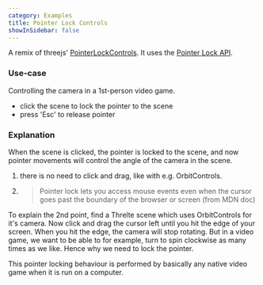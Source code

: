 ```yaml
---
category: Examples
title: Pointer Lock Controls
showInSidebar: false
---
```


A remix of threejs' [PointerLockControls](https://threejs.org/docs/#examples/en/controls/PointerLockControls). It uses the [Pointer Lock API](https://developer.mozilla.org/en-US/docs/Web/API/Pointer_Lock_API).

### Use-case

Controlling the camera in a 1st-person video game.

- click the scene to lock the pointer to the scene
- press 'Esc' to release pointer

<Example path="camera/pointer-lock-controls" />

### Explanation

When the scene is clicked, the pointer is locked to the scene, and now pointer movements will control the angle of the camera in the scene.

1. there is no need to click and drag, like with e.g. OrbitControls.
2. > Pointer lock lets you access mouse events even when the cursor goes past the boundary of the browser or screen (from MDN doc)

To explain the 2nd point, find a Threlte scene which uses OrbitControls for it's camera. Now click and drag the cursor left until you hit the edge of your screen.
When you hit the edge, the camera will stop rotating. But in a video game, we want to be able to for example, turn to spin clockwise as many times as we like. Hence why we need to lock the pointer.

This pointer locking behaviour is performed by basically any native video game when it is run on a computer.

